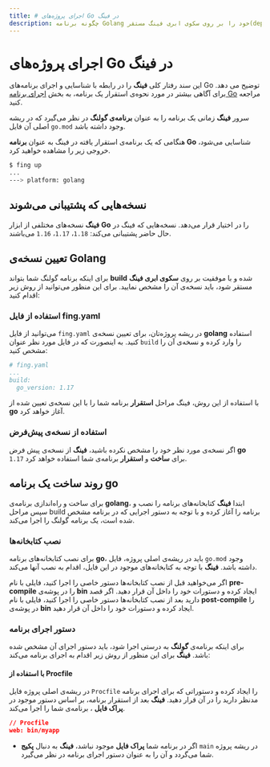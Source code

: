 ```yaml
---
title: # اجرای پروژه‌های Go در فینگ
description: چگونه برنامه Golang خود را بر روی سکوی ابری فینگ مستقر(deploy) کنیم؟
---
```



<Platform>
  <PlatformHead title="برنامه‌های Golang" icon="go/go-original.svg" />
</Platform>

# اجرای پروژه‌های Go در فینگ

این سند رفتار کلی **فینگ** را در رابطه با شناسایی و اجرای برنامه‌های Go توضیح می دهد. برای آگاهی بیشتر در مورد نحوه‌ی استقرار یک برنامه، به بخش [اجرای برنامه Go](quickstar/golang/) مراجعه کنید.

سرور **فینگ** زمانی یک برنامه را به عنوان **برنامه‌ی گولنگ** در نظر می‌گیرد که در ریشه اصلی آن فایل `go.mod` وجود داشته باشد.

هنگامی که یک برنامه‌ی استقرار یافته در فینگ به عنوان **برنامه Go** شناسایی می‌شود، خروجی زیر را مشاهده خواهید کرد.

```bash
$ fing up
...
---> platform: golang
```

## نسخه‌هایی که پشتیبانی می‌شوند

**فینگ** نسخه‌های مختلفی از ابزار **Go** را در اختیار قرار می‌دهد. نسخه‌هایی که فینگ در حال حاضر پشتیبانی می‌کند:
`1.18`، `1.17`، `1.16` می‌باشند.

## تعیین نسخه‌ی Golang

برای اینکه برنامه گولنگ شما بتواند **build** شده و با موفقیت بر روی **سکوی ابری فینگ** مستقر شود، باید نسخه‌ی آن را مشخص نمایید. برای این منظور می‌توانید از روش زیر اقدام کنید:

### استفاده از فایل fing.yaml

می‌توانید از فایل `fing.yaml` در ریشه پروژه‌تان، برای تعیین نسخه‌ی **golang** استفاده کنید. به اینصورت که در فایل مورد نظر عنوان `build` را وارد کرده و نسخه‌ی آن را مشخص کنید:

```yaml
# fing.yaml
...
build:
  go_version: 1.17
```

با استفاده از این روش، فینگ مراحل **استقرار** برنامه شما را با این نسخه‌ی تعیین شده از **go** آغاز خواهد کرد.

### استفاده از نسخه‌ی پیش‌فرض

اگر نسخه‌ی مورد نظر خود را مشخص نکرده باشید، **فینگ** از نسخه‌ی پیش فرض **go** `1.17` برای **ساخت** و **استقرار** برنامه‌ی شما استفاده خواهد کرد.

## روند ساخت یک برنامه go

برای ساخت و راه‌اندازی برنامه‌ی **golang**، ابتدا **فینگ** کتابخانه‌های برنامه را نصب و سپس مراحل build برنامه را آغاز کرده و با توجه به دستور اجرایی که در برنامه مشخص شده است، یک برنامه گولنگ را اجرا می‌کند.

### نصب کتابخانه‌ها

برای نصب کتابخانه‌های برنامه **go**، باید در ریشه‌ی اصلی پروژه، فایل `go.mod` وجود داشته باشد. **فینگ** با توجه به کتابخانه‌های موجود در این فایل، اقدام به نصب آنها می‌کند.

<Notice variant="info">
اگر می‌‌خواهید قبل از نصب کتابخانه‌ها دستور خاصی را اجرا کنید، فایلی با نام <strong>pre-compile</strong> را در  پوشه‌ی <strong>bin</strong> ایجاد کرده و دستورات خود را داخل آن قرار دهید. 
</Notice>

<Notice variant="info">
اگر قصد دارید بعد از نصب کتابخانه‌ها دستور خاصی را اجرا کنید، فایلی با نام <strong>post-compile</strong> را در  پوشه‌ی <strong>bin</strong> ایجاد کرده و دستورات خود را داخل آن قرار دهید. 
</Notice>

### دستور اجرای برنامه

برای اینکه برنامه‌ی **گولنگ** به درستی اجرا شود، باید دستور اجرای آن مشخص شده باشد. **فینگ** برای این منظور از روش زیر اقدام به اجرای برنامه می‌کند:

#### با استفاده از Procfile
در ریشه‌ی اصلی پروژه فایل `Procfile` را ایجاد کرده و دستوراتی که برای اجرای برنامه مدنظر دارید را در آن قرار دهید. **فینگ**  بعد از استقرار برنامه، بر اساس دستور موجود در **پراک فایل** ، برنامه‌ی شما را اجرا می‌کند.

```json
// Procfile
web: bin/myapp
```

- اگر در برنامه شما **پراک فایل** موجود نباشد، **فینگ** به دنبال **پکیج** `main` در ریشه پروژه شما می‌گردد و آن را به عنوان دستور اجرای برنامه در نظر می‌گیرد.